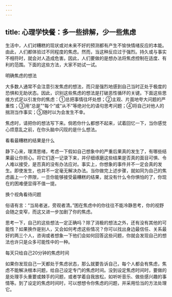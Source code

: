 ```yaml
---
---
---
```

title: 心理学快餐：多一些排解，少一些焦虑
---



生活中，人们对糟糕的现状或对未来不好的预测都有产生不愉快情绪反应的本能。由此，人们都体验过不同程度的焦虑。然而，当这种反应过于强烈。持久或与事实不相符时，就会对人造成危害。因此，人们要做的是想办法将焦虑控制在适度、有利的范围。下面的这些方法，大家不妨试一试。

明确焦虑的想法

大多数人通常不会注意引发焦虑的想法，而只是强烈地感到自己当时正处于极度的恐惧和无助状态。因此，识别这些焦虑的想法是打破恶性循环的关键。下面这些思维方式足以引发你的焦虑：①总把事情往坏处想；②主观、片面地夸大问题的严重性；③用“总是”“每个”或“从不”等绝对化的语句思考问题；④将自己对他人的揣测当作事实；⑤随时以为会发生不幸。

焦虑时，请把你的想法写下来。倘若你什么都想不起来，试着回忆一下，当你感觉心烦意乱之前，在你头脑中闪现的是什么想法。

看看最糟糕的结果是什么

静下心来，理清思绪，考虑一下假如自己想象中的严重后果真的发生了，有哪些结果最让你担心。将它们逐一记录下来，并仔细琢磨这些结果是否真的面目可惧、令人难以接受，是否真的没有办法应对。事实上，你想象的事件并不一定会真的发生。即使发生，也并不一定毫无解决办法。当你做完上述步骤，就如同为自己的焦虑画上一个界限，一旦你能够接受最糟糕的结果，就没有什么令你惧怕的了，你现在的困难便显得不值一提。

换个视角看待问题

俗语有言：“当局者迷，旁观者清。”困在焦虑中的你往往不能冷静思考，你的视野会随之变窄，而这又进一步加剧了你的焦虑。

思考一下，自己的这些想法一定正确吗？除了消极的想法之外，还有没有其他的可能性？如果换作是别人，又会如何考虑这些情况？你可以找出身边最信任、关系最好的两三个人，咨询或者想象一下他们会如何回答这些问题，你就会发现自己的想法也许只是众多可能性中的一种。

每天只给自己20分钟的焦虑时间

如果你发现自己一天都处于焦虑状态，那么就要告诉自己，每个人都会有焦虑，焦虑不能解决根本问题，给自己设定专门的焦虑时间。没到设定焦虑时间时，要做的是处理手头重要或棘手的问题，或者学着自我放松，如听听音乐、做些感兴趣的事情等。到了设定的焦虑时间时，可以想想令你焦虑的问题，并采用恰当的方法处理它。